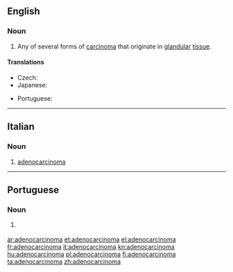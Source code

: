 ==English==

===Noun===
{{wikipedia}}
{{en-noun|s|adenocarcinomata}}

# {{context|oncology|lang=en}} Any of several forms of [[carcinoma]] that originate in [[glandular]] [[tissue]].

====Translations====
{{trans-top|any of several forms of carcinoma that originate in glandular tissue}}
* Czech: {{t|cs|adenokarcinom|m}}
* Japanese: {{t|ja|腺癌|tr=せんがん, sengan}}
{{trans-mid}}
* Portuguese: {{t|pt|adenocarcinoma|m}}
{{trans-bottom}}

----

==Italian==
{{wikipedia|lang=it}}

===Noun===
{{it-noun|m}}

# {{context|oncology|lang=it}} [[#English|adenocarcinoma]]

----

==Portuguese==

===Noun===
{{pt-noun|m}}

# {{lb|pt|oncology}} {{l|en|adenocarcinoma}} {{gloss|any of several forms of carcinoma that originate in glandular tissue}}

[[ar:adenocarcinoma]]
[[et:adenocarcinoma]]
[[el:adenocarcinoma]]
[[fr:adenocarcinoma]]
[[it:adenocarcinoma]]
[[kn:adenocarcinoma]]
[[hu:adenocarcinoma]]
[[pl:adenocarcinoma]]
[[fi:adenocarcinoma]]
[[ta:adenocarcinoma]]
[[zh:adenocarcinoma]]